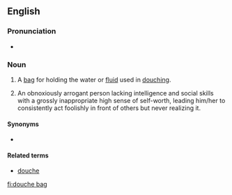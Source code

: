 ==English==

===Pronunciation===
* {{a|UK|US}} {{IPA|/ˈduːʃ ˌbæɡ/}}

===Noun===
{{en-noun|sg=[[douche]] [[bag]]}}

# A [[bag]] for holding the water or [[fluid]] used in [[douching]].
# {{idiom|vulgar|pejorative}} An obnoxiously arrogant person lacking intelligence and social skills with a grossly inappropriate high sense of self-worth, leading him/her to consistently act foolishly in front of others but never realizing it.

====Synonyms====
* {{sense|annoying, inconsiderate, arrogant, stupid person}}

====Related terms====
* [[douche]]

[[fi:douche bag]]